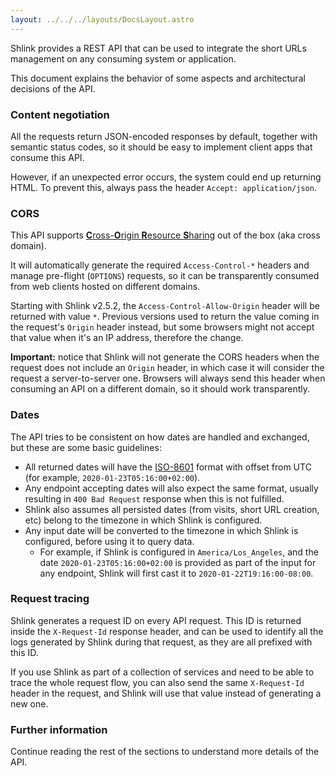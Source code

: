 ```yaml
---
layout: ../../../layouts/DocsLayout.astro
---
```




Shlink provides a REST API that can be used to integrate the short URLs management on any consuming system or application.

This document explains the behavior of some aspects and architectural decisions of the API.

### Content negotiation

All the requests return JSON-encoded responses by default, together with semantic status codes, so it should be easy to implement client apps that consume this API.

However, if an unexpected error occurs, the system could end up returning HTML. To prevent this, always pass the header `Accept: application/json`.

### CORS

This API supports [**C**ross-**O**rigin **R**esource **S**haring](https://en.wikipedia.org/wiki/Cross-origin_resource_sharing) out of the box (aka cross domain).

It will automatically generate the required `Access-Control-*` headers and manage pre-flight (`OPTIONS`) requests, so it can be transparently consumed from web clients hosted on different domains.

Starting with Shlink v2.5.2, the `Access-Control-Allow-Origin` header will be returned with value `*`. Previous versions used to return the value coming in the request's `Origin` header instead, but some browsers might not accept that value when it's an IP address, therefore the change.

**Important:** notice that Shlink will not generate the CORS headers when the request does not include an `Origin` header, in which case it will consider the request a server-to-server one. Browsers will always send this header when consuming an API on a different domain, so it should work transparently.

### Dates

The API tries to be consistent on how dates are handled and exchanged, but these are some basic guidelines:

* All returned dates will have the [ISO-8601](https://en.wikipedia.org/wiki/ISO_8601) format with offset from UTC (for example, `2020-01-23T05:16:00+02:00`).
* Any endpoint accepting dates will also expect the same format, usually resulting in `400 Bad Request` response when this is not fulfilled.
* Shlink also assumes all persisted dates (from visits, short URL creation, etc) belong to the timezone in which Shlink is configured.
* Any input date will be converted to the timezone in which Shlink is configured, before using it to query data.
  * For example, if Shlink is configured in `America/Los_Angeles`, and the date `2020-01-23T05:16:00+02:00` is provided as part of the input for any endpoint, Shlink will first cast it to `2020-01-22T19:16:00-08:00`.

### Request tracing

Shlink generates a request ID on every API request. This ID is returned inside the `X-Request-Id` response header, and can be used to identify all the logs generated by Shlink during that request, as they are all prefixed with this ID.

If you use Shlink as part of a collection of services and need to be able to trace the whole request flow, you can also send the same `X-Request-Id` header in the request, and Shlink will use that value instead of generating a new one.

### Further information

Continue reading the rest of the sections to understand more details of the API.

<DocsTableOfContents parentLink="/documentation/api-docs" />
